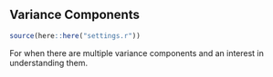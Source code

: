 ## Variance Components

```r
source(here::here("settings.r"))
```

For when there are multiple variance components and an interest in understanding them. 